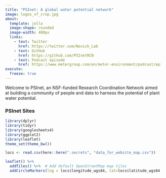 ```yaml
---
title: "PSInet: A global water potential network"
image: logos_vf_crop.jpg
about:
  template: jolla
  image-shape: rounded
  image-width: 400px
  links: 
    - text: Twitter
      href: https://twitter.com/Novick_Lab
    - text: GitHub
      href: https://github.com/PSInetRCN
    - text: Podcast episode
      href: https://www.metergroup.com/en/meter-environment/podcast/episode-24-building-national-water-potential-network
execute:
  freeze: true 
---
```


Welcome to PSInet, an NSF-funded Research Coordination Network aimed at building a community of people and data to harness the potential of plant water potential.


### PSInet Sites

```r

library(dplyr)
library(tidyr)
library(googlesheets4)
library(ggplot2)
library(leaflet)
theme_set(theme_bw())

locs <- read.csv(here::here(".secrets", "data_for_website_map.csv"))

leaflet() %>%
  addTiles() %>%  # Add default OpenStreetMap map tiles
  addCircleMarkers(lng = locs$longitude_wgs84, lat=locs$latitude_wgs84, popup="PSInet site")
```